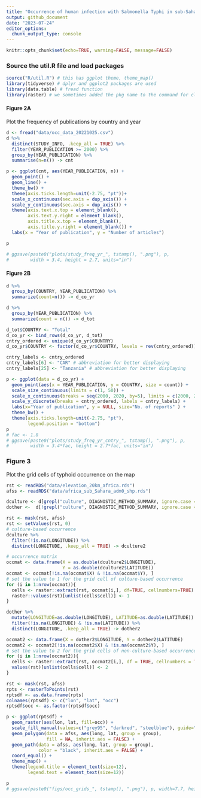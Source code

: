 ```yaml
---
title: "Occurrence of human infection with Salmonella Typhi in sub-Saharan Africa"
output: github_document
date: "2023-07-24"
editor_options: 
  chunk_output_type: console
---
```


```r
knitr::opts_chunk$set(echo=TRUE, warning=FALSE, message=FALSE)
```

### Source the util.R file and load packages
```r
source("R/util.R") # this has ggplot theme, theme_map() 
library(tidyverse) # dplyr and ggplot2 packages are used
library(data.table) # fread function
library(raster) # we sometimes added the pkg name to the command for clarity
```

#### Figure 2A
Plot the frequency of publications by country and year
```r
d <- fread("data/occ_data_20221025.csv")
d %>% 
  distinct(STUDY_INFO, .keep_all = TRUE) %>% 
  filter(YEAR_PUBLICATION >= 2000) %>%
  group_by(YEAR_PUBLICATION) %>%
  summarise(n=n()) -> cnt

p <- ggplot(cnt, aes(YEAR_PUBLICATION, n)) + 
  geom_point() + 
  geom_line() + 
  theme_bw() +
  theme(axis.ticks.length=unit(-2.75, "pt"))+
  scale_x_continuous(sec.axis = dup_axis()) +
  scale_y_continuous(sec.axis = dup_axis()) +
  theme(axis.text.x.top = element_blank(),
        axis.text.y.right = element_blank(),
        axis.title.x.top = element_blank(),
        axis.title.y.right = element_blank()) +
  labs(x = "Year of publication", y = "Number of articles")

p

# ggsave(paste0("plots/study_freq_yr_", tstamp(), ".png"), p, 
#        width = 3.4, height = 2.7, units="in") 
```

#### Figure 2B

```r
d %>% 
  group_by(COUNTRY, YEAR_PUBLICATION) %>%
  summarize(count=n()) -> d_co_yr

d %>%
  group_by(YEAR_PUBLICATION) %>%
  summarize(count = n()) -> d_tot

d_tot$COUNTRY <- "Total"
d_co_yr <- bind_rows(d_co_yr, d_tot)
cntry_ordered <- unique(d_co_yr$COUNTRY)
d_co_yr$COUNTRY <- factor(d_co_yr$COUNTRY, levels = rev(cntry_ordered))

cntry_labels <- cntry_ordered
cntry_labels[6] <- "CAR" # abbreviation for better displaying
cntry_labels[25] <- "Tanzania" # abbreviation for better displaying

p <- ggplot(data = d_co_yr) + 
  geom_point(aes(x = YEAR_PUBLICATION, y = COUNTRY, size = count)) +
  scale_size_continuous(limits = c(1, 50)) +
  scale_x_continuous(breaks = seq(2000, 2020, by=5), limits = c(2000, 2020)) +
  scale_y_discrete(breaks = cntry_ordered, labels = cntry_labels) + 
  labs(x="Year of publication", y = NULL, size="No. of reports" ) +
  theme_bw() + 
  theme(axis.ticks.length=unit(-2.75, "pt"), 
        legend.position = "bottom")
p
# fac <- 1.8
# ggsave(paste0("plots/study_freq_yr_cntry_", tstamp(), ".png"), p, 
#        width = 3.4*fac, height = 2.7*fac, units="in") 
```

### Figure 3
Plot the grid cells of typhoid occurrence on the map
```r
rst <- readRDS("data/elevation_20km_africa.rds")
afss <- readRDS("data/africa_sub_Sahara_adm0_shp.rds")

dculture <- d[grepl("culture", DIAGNOSTIC_METHOD_SUMMARY, ignore.case = TRUE)]
dother <-  d[!grepl("culture", DIAGNOSTIC_METHOD_SUMMARY, ignore.case = TRUE)]

rst <- mask(rst, afss)
rst <- setValues(rst, 0)
# culture-based occurrence
dculture %>% 
  filter(!is.na(LONGITUDE)) %>% 
  distinct(LONGITUDE, .keep_all = TRUE) -> dculture2

# occurrence matrix
occmat <- data.frame(X = as.double(dculture2$LONGITUDE),
                     Y = as.double(dculture2$LATITUDE))
occmat <- occmat[!is.na(occmat$X) & !is.na(occmat$Y), ]
# set the value to 1 for the grid cell of culture-based occurrence
for (i in 1:nrow(occmat)){
  cells <- raster::extract(rst, occmat[i,], df=TRUE, cellnumbers=TRUE)
  raster::values(rst)[unlist(cells$cell)] <- 1 
}

dother %>%
  mutate(LONGITUDE=as.double(LONGITUDE), LATITUDE=as.double(LATITUDE)) %>%
  filter(!is.na(LONGITUDE) & !is.na(LATITUDE)) %>% 
  distinct(LONGITUDE, .keep_all = TRUE) -> dother2

occmat2 <- data.frame(X = dother2$LONGITUDE, Y = dother2$LATITUDE)
occmat2 <- occmat2[!is.na(occmat2$X) & !is.na(occmat2$Y), ]
# set the value to 2 for the grid cells of non-culture-based occurrence
for (i in 1:nrow(occmat2)){
  cells <- raster::extract(rst, occmat2[i,], df = TRUE, cellnumbers = TRUE)
  values(rst)[unlist(cells$cell)] <- 2 
}

rst <- mask(rst, afss)
rpts <- rasterToPoints(rst)
rptsdf <- as.data.frame(rpts)
colnames(rptsdf) <- c("lon", "lat", "occ")
rptsdf$occ <- as.factor(rptsdf$occ)

p <- ggplot(rptsdf) +
  geom_raster(aes(lon, lat, fill=occ)) +
  scale_fill_manual(values=c("grey95", "darkred", "steelblue"), guide="none") +
  geom_polygon(data = afss, aes(long, lat, group = group), 
               fill = NA, inherit.aes = FALSE) +
  geom_path(data = afss, aes(long, lat, group = group),
            color = "black", inherit.aes = FALSE) +
  coord_equal() + 
  theme_map() + 
  theme(legend.title = element_text(size=12), 
        legend.text = element_text(size=12))

p
# ggsave(paste0("figs/occ_grids_", tstamp(), ".png"), p, width=7.7, height=7.3, units="in")
```
